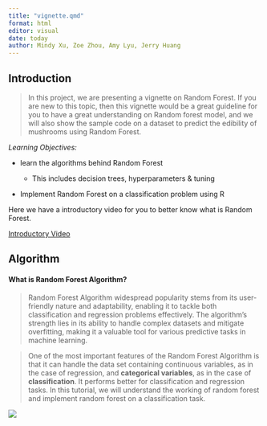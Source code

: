 ```yaml
---
title: "vignette.qmd"
format: html
editor: visual
date: today
author: Mindy Xu, Zoe Zhou, Amy Lyu, Jerry Huang
---
```


## Introduction

> In this project, we are presenting a vignette on Random Forest. If you are new to this topic, then this vignette would be a great guideline for you to have a great understanding on Random forest model, and we will also show the sample code on a dataset to predict the edibility of mushrooms using Random Forest.

*Learning Objectives:*

-   learn the algorithms behind Random Forest

    -   This includes decision trees, hyperparameters & tuning

-   Implement Random Forest on a classification problem using R

Here we have a introductory video for you to better know what is Random Forest.

[Introductory Video](https://www.youtube.com/watch?v=v6VJ2RO66Ag)

## Algorithm

#### What is Random Forest Algorithm?

> Random Forest Algorithm widespread popularity stems from its user-friendly nature and adaptability, enabling it to tackle both classification and regression problems effectively. The algorithm's strength lies in its ability to handle complex datasets and mitigate overfitting, making it a valuable tool for various predictive tasks in machine learning.

> One of the most important features of the Random Forest Algorithm is that it can handle the data set containing continuous variables, as in the case of regression, and **categorical variables**, as in the case of **classification**. It performs better for classification and regression tasks. In this tutorial, we will understand the working of random forest and implement random forest on a classification task.

![](image/img-rfsimplified.png)
